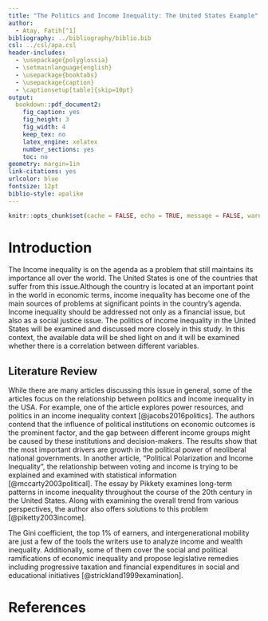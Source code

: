 ```yaml
---
title: "The Politics and Income Inequality: The United States Example"
author: 
  - Atay, Fatih[^1]
bibliography: ../bibliography/biblio.bib
csl: ../csl/apa.csl
header-includes:
  - \usepackage{polyglossia}
  - \setmainlanguage{english}
  - \usepackage{booktabs}
  - \usepackage{caption} 
  - \captionsetup[table]{skip=10pt}
output:
  bookdown::pdf_document2:
    fig_caption: yes
    fig_height: 3
    fig_width: 4
    keep_tex: no
    latex_engine: xelatex
    number_sections: yes
    toc: no
geometry: margin=1in
link-citations: yes
urlcolor: blue
fontsize: 12pt
biblio-style: apalike
---
```

```r
knitr::opts_chunk$set(cache = FALSE, echo = TRUE, message = FALSE, warning = FALSE)
```

<!-- ======================================================================= -->
<!-- ============================== FOOTNOTES ============================== -->
<!-- ======================================================================= -->
[^1]: 19080380, [Github Repo](https://github.com/atayfatih/midterm)


# Introduction
The Income inequality is on the agenda as a problem that still maintains its importance all over the world. The United States is one of the countries that suffer from this issue.Although the country is located at an important point in the world in economic terms, income inequality has become one of the main sources of problems at significant points in the country's agenda. Income inequality should be addressed not only as a financial issue, but also as a social justice issue. The politics of income inequality in the United States will be examined and discussed more closely in this study. In this context, the available data will be shed light on and it will be examined whether there is a correlation between different variables.

## Literature Review

While there are many articles discussing this issue in general, some of the articles focus on the relationship between politics and income inequality in the USA. For example, one of the article explores power resources, and politics in an income inequality context [@jacobs2016politics]. The authors contend that the influence of political institutions on economic outcomes is the prominent factor, and the gap between different income groups might be caused by these institutions and decision-makers. The results show that the most important drivers are growth in the political power of neoliberal national governments. In another article, “Political Polarization and Income Inequality”, the relationship between voting and income is trying to be explained and examined with statistical information [@mccarty2003political]. The essay by Pikkety examines long-term patterns in income inequality throughout the course of the 20th century in the United States. Along with examining the overall trend from various perspectives, the author also offers solutions to this problem [@piketty2003income]. 

The Gini coefficient, the top 1% of earners, and intergenerational mobility are just a few of the tools the writers use to analyze income and wealth inequality. Additionally, some of them cover the social and political ramifications of economic inequality and propose legislative remedies including progressive taxation and financial expenditures in social and educational initiatives [@strickland1999examination].





\newpage
# References {#references}
<div id="refs"></div>

